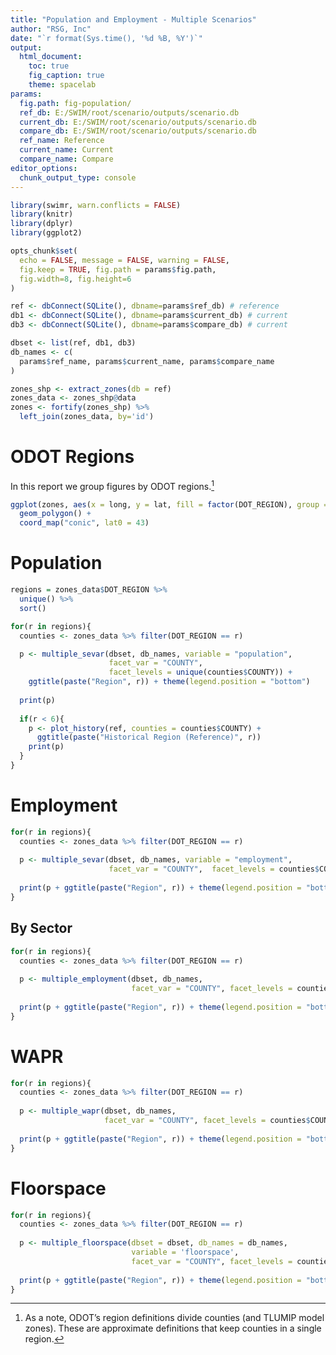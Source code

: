 ```yaml
---
title: "Population and Employment - Multiple Scenarios"
author: "RSG, Inc"
date: "`r format(Sys.time(), '%d %B, %Y')`"
output: 
  html_document:
    toc: true
    fig_caption: true
    theme: spacelab
params:
  fig.path: fig-population/
  ref_db: E:/SWIM/root/scenario/outputs/scenario.db
  current_db: E:/SWIM/root/scenario/outputs/scenario.db
  compare_db: E:/SWIM/root/scenario/outputs/scenario.db
  ref_name: Reference
  current_name: Current
  compare_name: Compare
editor_options: 
  chunk_output_type: console
---
```



```r
library(swimr, warn.conflicts = FALSE)
library(knitr)
library(dplyr)
library(ggplot2)

opts_chunk$set(
  echo = FALSE, message = FALSE, warning = FALSE,
  fig.keep = TRUE, fig.path = params$fig.path,
  fig.width=8, fig.height=6
)
```


```r

ref <- dbConnect(SQLite(), dbname=params$ref_db) # reference
db1 <- dbConnect(SQLite(), dbname=params$current_db) # current
db3 <- dbConnect(SQLite(), dbname=params$compare_db) # current

dbset <- list(ref, db1, db3)
db_names <- c(
  params$ref_name, params$current_name, params$compare_name
)
```

```r
zones_shp <- extract_zones(db = ref)
zones_data <- zones_shp@data
zones <- fortify(zones_shp) %>%
  left_join(zones_data, by='id')
```

# ODOT Regions
In this report we group figures by ODOT regions.^[As a note, ODOT's region
definitions divide counties (and TLUMIP model zones). These are approximate
definitions that keep counties in a single region.]

```r
ggplot(zones, aes(x = long, y = lat, fill = factor(DOT_REGION), group = group)) +
  geom_polygon() +
  coord_map("conic", lat0 = 43)
```

# Population
```r
regions = zones_data$DOT_REGION %>%
  unique() %>%
  sort() 

for(r in regions){
  counties <- zones_data %>% filter(DOT_REGION == r)

  p <- multiple_sevar(dbset, db_names, variable = "population",    
                      facet_var = "COUNTY",
                      facet_levels = unique(counties$COUNTY)) +
    ggtitle(paste("Region", r)) + theme(legend.position = "bottom")
  
  print(p)
  
  if(r < 6){
    p <- plot_history(ref, counties = counties$COUNTY) +
      ggtitle(paste("Historical Region (Reference)", r))
    print(p)
  } 
}
```


# Employment

```r
for(r in regions){
  counties <- zones_data %>% filter(DOT_REGION == r)
  
  p <- multiple_sevar(dbset, db_names, variable = "employment",   
                      facet_var = "COUNTY",  facet_levels = counties$COUNTY)
  
  print(p + ggtitle(paste("Region", r)) + theme(legend.position = "bottom"))
}
```


## By Sector
```r
for(r in regions){
  counties <- zones_data %>% filter(DOT_REGION == r)
  
  p <- multiple_employment(dbset, db_names,
                           facet_var = "COUNTY", facet_levels = counties$COUNTY)
  
  print(p + ggtitle(paste("Region", r)) + theme(legend.position = "bottom"))
}
```

# WAPR

```r
for(r in regions){
  counties <- zones_data %>% filter(DOT_REGION == r)
  
  p <- multiple_wapr(dbset, db_names, 
                     facet_var = "COUNTY", facet_levels = counties$COUNTY)
  
  print(p + ggtitle(paste("Region", r)) + theme(legend.position = "bottom"))
}

```


# Floorspace

```r
for(r in regions){
  counties <- zones_data %>% filter(DOT_REGION == r)
  
  p <- multiple_floorspace(dbset = dbset, db_names = db_names,
                           variable = 'floorspace',
                           facet_var = "COUNTY", facet_levels = counties$COUNTY)
  
  print(p + ggtitle(paste("Region", r)) + theme(legend.position = "bottom"))
}
```


